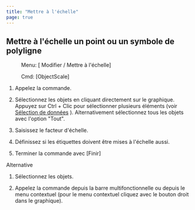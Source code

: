 ```yaml
---
title: "Mettre à l'échelle"
page: true
---
```

## Mettre &#224; l&#39;&#233;chelle un point ou un symbole de polyligne
 <Menu> Menu: [ Modifier / Mettre à l'échelle] </Menu> 
 <Menu> Cmd: [ObjectScale] </Menu> 


1. Appelez la commande.

2. S&#233;lectionnez les objets en cliquant directement sur le graphique. Appuyez sur <Border>Ctrl + Clic</Border>  pour s&#233;lectionner plusieurs &#233;l&#233;ments (voir 
[S&#233;lection de donn&#233;es](../grafik/selektionvondaten)
). Alternativement s&#233;lectionnez tous les objets avec l&#39;option &quot;Tout&quot;.

3. Saisissez le facteur d&#39;&#233;chelle.

4. D&#233;finissez si les &#233;tiquettes doivent &#234;tre mises &#224; l&#39;&#233;chelle aussi.

5. Terminer la commande avec 
[Finir]




Alternative


1. S&#233;lectionnez les objets.

2. Appelez la commande depuis la barre multifonctionnelle ou depuis le menu contextuel (pour le menu contextuel cliquez avec le bouton droit dans le graphique).




